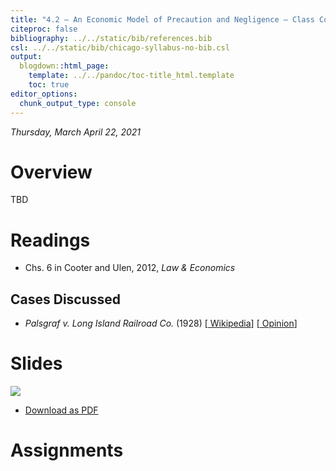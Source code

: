 ```yaml
---
title: "4.2 — An Economic Model of Precaution and Negligence — Class Content"
citeproc: false
bibliography: ../../static/bib/references.bib
csl: ../../static/bib/chicago-syllabus-no-bib.csl
output:
  blogdown::html_page:
    template: ../../pandoc/toc-title_html.template
    toc: true
editor_options: 
  chunk_output_type: console
---
```


*Thursday, March April 22, 2021*

# <i class="fas fa-info-circle fa-lg"></i> Overview

TBD

# <i class="fas fa-book-reader fa-lg"></i> Readings

- <i class="fas fa-book"></i> Chs. 6 in Cooter and Ulen, 2012, *Law & Economics*

## Cases Discussed

- *Palsgraf v. Long Island Railroad Co.* (1928) [[<i class="fab fa-wikipedia-w"></i> Wikipedia](https://en.wikipedia.org/wiki/Palsgraf_v._Long_Island_Railroad_Co.)] [[<i class="fas fa-external-link-square-alt"></i> Opinion](http://www.courts.state.ny.us/reporter/archives/palsgraf_lirr.htm)]

# <i class="fas fa-chalkboard-teacher"></i> Slides

[![](/slides/4.2-slides.png)](/slides/4.2-slides.html)

- [<i class="fas fa-file-pdf"></i> Download as PDF](/slides/4.2-slides.pdf)

# <i class="fas fa-laptop-code"></i> Assignments
